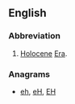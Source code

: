 {{also|Appendix:Variations of "he"}}

==English==

===Abbreviation===
{{rfc-header|Abbreviation}}
{{head|en|abbreviation}}
# [[Holocene]] [[Era]].

===Anagrams===
* [[eh#English|eh]], [[eH#English|eH]], [[EH#English|EH]]